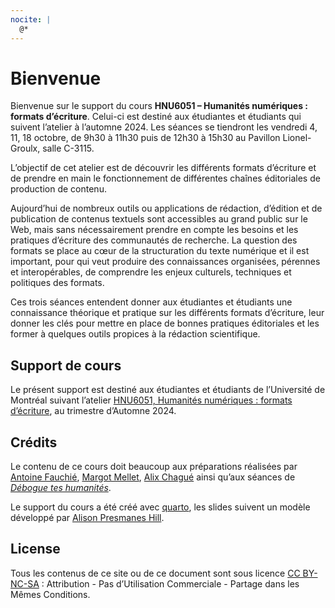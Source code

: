 ```yaml
---
nocite: |
  @*
---
```


# Bienvenue {.unnumbered}

Bienvenue sur le support du cours **HNU6051 -- Humanités numériques : formats d'écriture**. Celui-ci est destiné aux étudiantes et étudiants qui suivent l'atelier à l'automne 2024. Les séances se tiendront les vendredi 4, 11, 18 octobre, de 9h30 à 11h30 puis de 12h30 à 15h30 au Pavillon Lionel-Groulx, salle C-3115. 

L'objectif de cet atelier est de découvrir les différents formats d'écriture et de prendre en main le fonctionnement de différentes chaînes éditoriales de production de contenu.

Aujourd’hui de nombreux outils ou applications de rédaction, d’édition et de publication de contenus textuels sont accessibles au grand public sur le Web, mais sans nécessairement prendre en compte les besoins et les pratiques d’écriture des communautés de recherche. La question des formats se place au cœur de la structuration du texte numérique et il est important, pour qui veut produire des connaissances organisées, pérennes et interopérables, de comprendre les enjeux culturels, techniques et politiques des formats.

Ces trois séances entendent donner aux étudiantes et étudiants une connaissance théorique et pratique sur les différents formats d'écriture, leur donner les clés pour mettre en place de bonnes pratiques éditoriales et les former à quelques outils propices à la rédaction scientifique. 

## Support de cours 

Le présent support est destiné aux étudiantes et étudiants de l’Université de Montréal suivant l'atelier [HNU6051, Humanités numériques : formats d'écriture](https://admission.umontreal.ca/cours-et-horaires/cours/hnu-6051/), au trimestre d’Automne 2024.

## Crédits 

Le contenu de ce cours doit beaucoup aux préparations réalisées par [Antoine Fauchié](https://www.quaternum.net/), [Margot Mellet](https://blank.blue/), [Alix Chagué](https://alix-tz.github.io/) ainsi qu'aux séances de [*Débogue tes humanités*](https://debugue.ecrituresnumeriques.ca/). 

Le support du cours a été créé avec [quarto](https://quarto.org/), les slides suivent un modèle développé par [Alison Presmanes Hill](https://github.com/apreshill/palmerpenguins-useR-2022/). 

## License 

Tous les contenus de ce site ou de ce document sont sous licence [CC BY-NC-SA](https://creativecommons.org/licenses/by-nc-sa/4.0/legalcode) : Attribution - Pas d’Utilisation Commerciale - Partage dans les Mêmes Conditions. 

